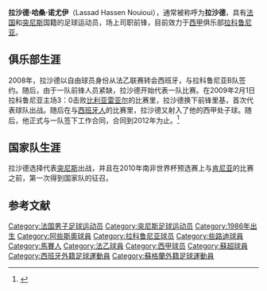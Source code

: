 {{noteTA
|T=zh-hans:拉沙德
|G1=足球
|1=zh-hans:拉沙德
}}
{{Football player infobox| 
| playername = 拉沙德
| image = 
| fullname = Lassad Hassen Nouioui
| nickname = 
| dateofbirth = {{birth date and age|1986|3|8}}
| cityofbirth = [[马赛|马赛]] 
| countryofbirth = [[法国|法国]]
| height = {{height|m=1.88}}
| currentclub = [[拉科鲁尼亚足球俱乐部|拉科鲁尼亚]]
| clubnumber = 20
| position = [[前锋_(足球)|前鋒]]
| youthyears = 
| youthclubs = Felix Eyat<br>Saint Gabrielle<br>[[阿雅克肖足球俱乐部|阿雅克肖]]
| years = 2004–06<br>2006–08<br>2008<br>2009–
| clubs = [[阿雅克肖足球俱乐部|阿雅克肖]]<br>[[沙托鲁足球俱乐部|沙托鲁]]<br>拉科鲁尼亚B队<br>[[拉科鲁尼亚足球俱乐部|拉科鲁尼亚]]
| caps(goals) = <br><br>20 (16) <br>14 (3)
| nationalyears = 2009–
| nationalteam = [[突尼斯国家足球队|突尼斯]]
| nationalcaps(goals) = 
| pcupdate = 31 May 2009
| ntupdate = 12 April 2009
}}
'''拉沙德·哈桑·诺尤伊'''（Lassad Hassen Nouioui），通常被称呼为'''拉沙德'''，具有[[法国|法国]]和[[突尼斯|突尼斯]]国籍的足球运动员，场上司职前锋，目前效力于[[西甲|西甲]]俱乐部[[拉科鲁尼亚足球俱乐部|拉科鲁尼亚]]。

==俱乐部生涯==
2008年，拉沙德以自由球员身份从法乙联赛转会西班牙，与拉科鲁尼亚B队签约。随后，由于一队前锋人员紧缺，拉沙德开始代表一队比赛。在2009年2月1日拉科鲁尼亚主场3：0击败[[比利亚雷亚尔|比利亚雷亚尔]]的比赛里，拉沙德换下前锋里基，首次代表球队出战。随后在与[[皇家西班牙人体育俱乐部|西班牙人]]的比赛里，拉沙德又射入了他的西甲处子球。随后，他正式与一队签下工作合同，合同到2012年为止。<ref>{{cite web|url=http://www.canaldeportivo.com/servlet/es.iris.servlets.Noticias?accion=4&ver=1&nid=16545&mid=12|title=Lassad signs new contract with Deportivo|language=es|date=2009-01-08|accessdate=2009-01-08|publisher=canaldeportivo.com|archive-date=2015-09-23|archive-url=https://web.archive.org/web/20150923221514/http://www.canaldeportivo.com/servlet/es.iris.servlets.Noticias?accion=4&ver=1&nid=16545&mid=12|dead-url=no}}</ref>

==国家队生涯==
拉沙德选择代表[[突尼斯|突尼斯]]出战，并且在2010年南非世界杯预选赛上与[[肯尼亚|肯尼亚]]的比赛之前，第一次得到国家队的征召。

==参考文献==
{{Reflist}}

{{DEFAULTSORT:Lassad, Nouioui}}
[[Category:法国男子足球运动员|Category:法国男子足球运动员]]
[[Category:突尼斯足球运动员|Category:突尼斯足球运动员]]
[[Category:1986年出生|Category:1986年出生]]
[[Category:阿些斯奧球員|Category:阿些斯奧球員]]
[[Category:拉科鲁尼亚球员|Category:拉科鲁尼亚球员]]
[[Category:些路迪球員|Category:些路迪球員]]
[[Category:馬賽人|Category:馬賽人]]
[[Category:法乙球員|Category:法乙球員]]
[[Category:西甲球员|Category:西甲球员]]
[[Category:蘇超球員|Category:蘇超球員]]
[[Category:西班牙外籍足球運動員|Category:西班牙外籍足球運動員]]
[[Category:蘇格蘭外籍足球運動員|Category:蘇格蘭外籍足球運動員]]